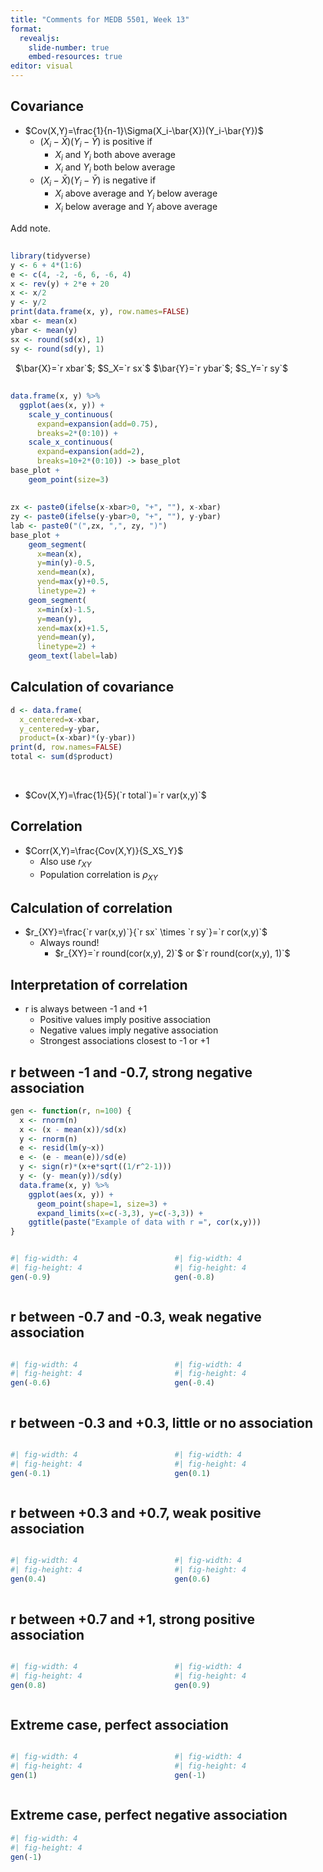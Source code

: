 ```yaml
---
title: "Comments for MEDB 5501, Week 13"
format: 
  revealjs:
    slide-number: true
    embed-resources: true
editor: visual
---
```


## Covariance

-   $Cov(X,Y)=\frac{1}{n-1}\Sigma(X_i-\bar{X})(Y_i-\bar{Y})$
    -   $(X_i-\bar{X})(Y_i-\bar{Y})$ is positive if
        -   $X_i$ and $Y_i$ both above average
        -   $X_i$ and $Y_i$ both below average
    -   $(X_i-\bar{X})(Y_i-\bar{Y})$ is negative if
        -   $X_i$ above average and $Y_i$ below average
        -   $X_i$ below average and $Y_i$ above average

::: notes
Add note.
:::

## 

```r
library(tidyverse)
y <- 6 + 4*(1:6)
e <- c(4, -2, -6, 6, -6, 4)
x <- rev(y) + 2*e + 20
x <- x/2
y <- y/2
print(data.frame(x, y), row.names=FALSE)
xbar <- mean(x)
ybar <- mean(y)
sx <- round(sd(x), 1)
sy <- round(sd(y), 1)
```

$\ $
 $\bar{X}=`r xbar`$; $S_X=`r sx`$
 $\bar{Y}=`r ybar`$; $S_Y=`r sy`$

##

```r
data.frame(x, y) %>%
  ggplot(aes(x, y)) + 
    scale_y_continuous(
      expand=expansion(add=0.75),
      breaks=2*(0:10)) +
    scale_x_continuous(
      expand=expansion(add=2),
      breaks=10+2*(0:10)) -> base_plot
base_plot +
    geom_point(size=3)
```

## 

```r
zx <- paste0(ifelse(x-xbar>0, "+", ""), x-xbar)
zy <- paste0(ifelse(y-ybar>0, "+", ""), y-ybar)
lab <- paste0("(",zx, ",", zy, ")")
base_plot +
    geom_segment(
      x=mean(x), 
      y=min(y)-0.5,
      xend=mean(x), 
      yend=max(y)+0.5,
      linetype=2) +
    geom_segment(
      x=min(x)-1.5, 
      y=mean(y),
      xend=max(x)+1.5, 
      yend=mean(y),
      linetype=2) +
    geom_text(label=lab)
```

## Calculation of covariance

```r
d <- data.frame(
  x_centered=x-xbar, 
  y_centered=y-ybar, 
  product=(x-xbar)*(y-ybar))
print(d, row.names=FALSE)
total <- sum(d$product)
```

$\ $

-   $Cov(X,Y)=\frac{1}{5}(`r total`)=`r var(x,y)`$

## Correlation

-   $Corr(X,Y)=\frac{Cov(X,Y)}{S_XS_Y}$
    -   Also use $r_{XY}$
    -   Population correlation is $\rho_{XY}$

## Calculation of correlation

-   $r_{XY}=\frac{`r var(x,y)`}{`r sx` \times `r sy`}=`r cor(x,y)`$
    -   Always round!
        -   $r_{XY}=`r round(cor(x,y), 2)`$ or $`r round(cor(x,y), 1)`$

## Interpretation of correlation

-   r is always between -1 and +1
    -   Positive values imply positive association
    -   Negative values imply negative association
    -   Strongest associations closest to -1 or +1

## r between -1 and -0.7, strong negative association

```r
gen <- function(r, n=100) {
  x <- rnorm(n)
  x <- (x - mean(x))/sd(x)
  y <- rnorm(n)
  e <- resid(lm(y~x))
  e <- (e - mean(e))/sd(e)
  y <- sign(r)*(x+e*sqrt((1/r^2-1)))
  y <- (y- mean(y))/sd(y)
  data.frame(x, y) %>%
    ggplot(aes(x, y)) + 
      geom_point(shape=1, size=3) +
      expand_limits(x=c(-3,3), y=c(-3,3)) +
    ggtitle(paste("Example of data with r =", cor(x,y)))
}
```

:::: {.columns}
::: {.column width="50%"}
```r
#| fig-width: 4
#| fig-height: 4
gen(-0.9)
```
:::
::: {.column width="50%"}
```r
#| fig-width: 4
#| fig-height: 4
gen(-0.8)
```
:::
::::
  
## r between -0.7 and -0.3, weak negative association   

:::: {.columns}
::: {.column width="50%"}
```r
#| fig-width: 4
#| fig-height: 4
gen(-0.6)
```
:::
::: {.column width="50%"}
```r
#| fig-width: 4
#| fig-height: 4
gen(-0.4)
```
:::
::::

## r between -0.3 and +0.3, little or no association

:::: {.columns}
::: {.column width="50%"}
```r
#| fig-width: 4
#| fig-height: 4
gen(-0.1)
```
:::
::: {.column width="50%"}
```r
#| fig-width: 4
#| fig-height: 4
gen(0.1)
```
:::
::::

## r between +0.3 and +0.7, weak positive association   

:::: {.columns}
::: {.column width="50%"}
```r
#| fig-width: 4
#| fig-height: 4
gen(0.4)
```
:::
::: {.column width="50%"}
```r
#| fig-width: 4
#| fig-height: 4
gen(0.6)
```
:::
::::

## r between +0.7 and +1, strong positive association   

:::: {.columns}
::: {.column width="50%"}
```r
#| fig-width: 4
#| fig-height: 4
gen(0.8)
```
:::
::: {.column width="50%"}
```r
#| fig-width: 4
#| fig-height: 4
gen(0.9)
```
:::
::::

## Extreme case, perfect association

:::: {.columns}
::: {.column width="50%"}
```r
#| fig-width: 4
#| fig-height: 4
gen(1)
```
:::
::: {.column width="50%"}
```r
#| fig-width: 4
#| fig-height: 4
gen(-1)
```
:::
::::

## Extreme case, perfect negative association

```r
#| fig-width: 4
#| fig-height: 4
gen(-1)
```

